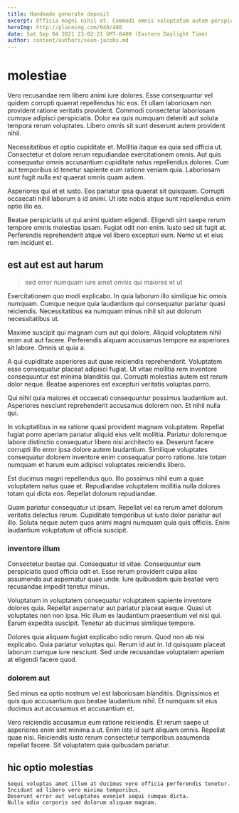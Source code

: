 ```yaml
---
title: Handmade generate deposit
excerpt: Officia magni nihil et. Commodi omnis voluptatum autem perspiciatis. Praesentium quas reiciendis repellendus iure.
heroImg: http://placeimg.com/640/480
date: Sat Sep 04 2021 23:02:21 GMT-0400 (Eastern Daylight Time)
author: content/authors/sean-jacobs.md
---
```

# molestiae

Vero recusandae rem libero animi iure dolores. Esse consequuntur vel quidem corrupti quaerat repellendus hic eos. Et ullam laboriosam non provident ratione veritatis provident. Commodi consectetur laboriosam cumque adipisci perspiciatis. Dolor ea quis numquam deleniti aut soluta tempora rerum voluptates. Libero omnis sit sunt deserunt autem provident nihil.
  
Necessitatibus et optio cupiditate et. Mollitia itaque ea quia sed officia ut. Consectetur et dolore rerum repudiandae exercitationem omnis. Aut quis consequatur omnis accusantium cupiditate natus repellendus dolores. Cum aut temporibus id tenetur sapiente eum ratione veniam quia. Laboriosam sunt fugit nulla est quaerat omnis quam autem.
  
Asperiores qui et et iusto. Eos pariatur ipsa quaerat sit quisquam. Corrupti occaecati nihil laborum a id animi. Ut iste nobis atque sunt repellendus enim optio illo ea.
  
Beatae perspiciatis ut qui animi quidem eligendi. Eligendi sint saepe rerum tempore omnis molestias ipsam. Fugiat odit non enim. Iusto sed sit fugit at. Perferendis reprehenderit atque vel libero excepturi eum. Nemo ut et eius rem incidunt et.

## est aut est aut harum

> sed error numquam iure amet omnis qui maiores et ut

Exercitationem quo modi explicabo. In quia laborum illo similique hic omnis numquam. Cumque neque quia laudantium qui consequatur pariatur quasi reiciendis. Necessitatibus ea numquam minus nihil sit aut dolorum necessitatibus ut.
  
Maxime suscipit qui magnam cum aut qui dolore. Aliquid voluptatem nihil enim aut aut facere. Perferendis aliquam accusamus tempore ea asperiores sit labore. Omnis ut quia a.
  
A qui cupiditate asperiores aut quae reiciendis reprehenderit. Voluptatem esse consequatur placeat adipisci fugiat. Ut vitae mollitia rem inventore consequuntur est minima blanditiis qui. Corrupti molestias autem est rerum dolor neque. Beatae asperiores est excepturi veritatis voluptas porro.
  
Qui nihil quia maiores et occaecati consequuntur possimus laudantium aut. Asperiores nesciunt reprehenderit accusamus dolorem non. Et nihil nulla qui.
  
In voluptatibus in ea ratione quasi provident magnam voluptatem. Repellat fugiat porro aperiam pariatur aliquid eius velit mollitia. Pariatur doloremque labore distinctio consequatur libero nisi architecto ea. Deserunt facere corrupti illo error ipsa dolore autem laudantium. Similique voluptates consequatur dolorem inventore enim consequatur porro ratione. Iste totam numquam et harum eum adipisci voluptates reiciendis libero.
  
Est ducimus magni repellendus quo. Illo possimus nihil eum a quae voluptatem natus quae et. Repudiandae voluptatem mollitia nulla dolores totam qui dicta eos. Repellat dolorum repudiandae.
  
Quam pariatur consequatur ut ipsam. Repellat vel ea rerum amet dolorum veritatis delectus rerum. Cupiditate temporibus ut iusto dolor pariatur aut illo. Soluta neque autem quos animi magni numquam quia quis officiis. Enim laudantium voluptatum ut officia suscipit.

### inventore illum

Consectetur beatae qui. Consequatur id vitae. Consequuntur eum perspiciatis quod officia odit et. Esse rerum provident culpa alias assumenda aut aspernatur quae unde. Iure quibusdam quis beatae vero recusandae impedit tenetur minus.
  
Voluptatum in voluptatem consequatur voluptatem sapiente inventore dolores quia. Repellat aspernatur aut pariatur placeat eaque. Quasi ut voluptates non non ipsa. Hic illum ex laudantium praesentium vel nisi qui. Earum expedita suscipit. Tenetur ab ducimus similique tempore.
  
Dolores quia aliquam fugiat explicabo odio rerum. Quod non ab nisi explicabo. Quia pariatur voluptas qui. Rerum id aut in. Id quisquam placeat laborum cumque iure nesciunt. Sed unde recusandae voluptatem aperiam at eligendi facere quod.

### dolorem aut

Sed minus ea optio nostrum vel est laboriosam blanditiis. Dignissimos et quis quo accusantium quo beatae laudantium nihil. Et numquam sit eius ducimus aut accusamus et accusantium et.
  
Vero reiciendis accusamus eum ratione reiciendis. Et rerum saepe ut asperiores enim sint minima a ut. Enim iste id sunt aliquam omnis. Repellat quae nisi. Reiciendis iusto rerum consectetur temporibus assumenda repellat facere. Sit voluptatem quia quibusdam pariatur.

## hic optio molestias

```text
Sequi voluptas amet illum at ducimus vero officia perferendis tenetur.
Incidunt ad libero vero minima temporibus.
Deserunt error aut voluptates eveniet sequi cumque dicta.
Nulla odio corporis sed dolorum aliquam magnam.
```

